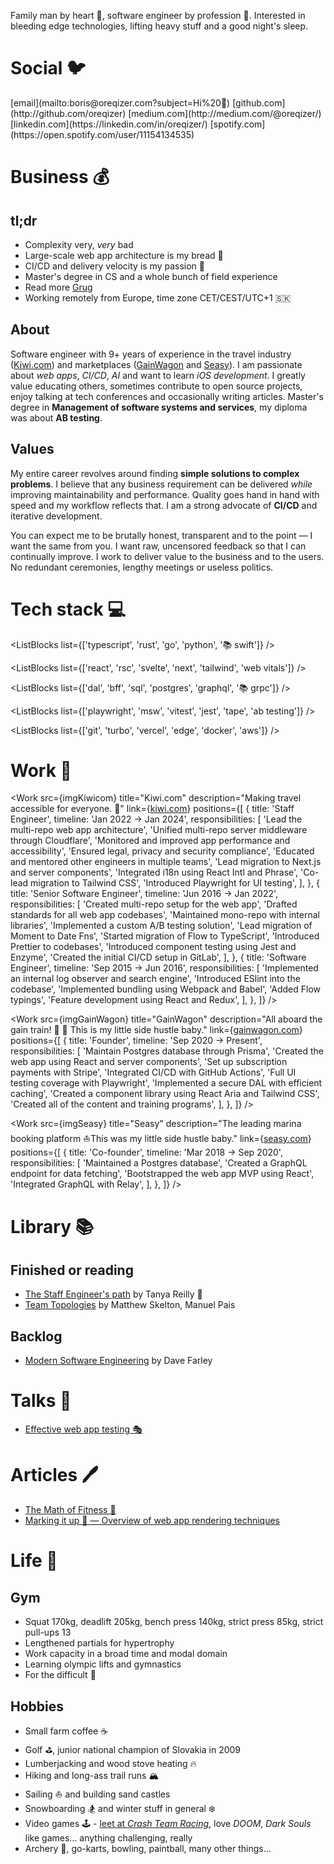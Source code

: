 

<Cover />

Family man by heart :house_with_garden:, software engineer by profession :honeybee:. Interested in
bleeding edge technologies, lifting heavy stuff and a good night's sleep.

# Social :bird:

<span className="[&>p]:leading-loose">
  [email](mailto:boris@oreqizer.com?subject=Hi%20👋)
  [github.com](http://github.com/oreqizer)
  [medium.com](http://medium.com/@oreqizer/)
  [linkedin.com](https://linkedin.com/in/oreqizer/)
  [spotify.com](https://open.spotify.com/user/11154134535)
</span>

# Business :moneybag:

<Hiring />

## tl;dr

- Complexity very, _very_ bad
- Large-scale web app architecture is my bread :bread:
- CI/CD and delivery velocity is my passion :rocket:
- Master's degree in CS and a whole bunch of field experience
- Read more [Grug](https://grugbrain.dev)
- Working remotely from Europe, time zone CET/CEST/UTC+1 :slovakia:

## About

Software engineer with 9+ years of experience in the travel industry
([Kiwi.com](https://www.kiwi.com)) and marketplaces ([GainWagon](https://gainwagon.com) and
[Seasy](https://seasy.at)). I am passionate about _web apps_, _CI/CD_, _AI_ and want to learn
_iOS development_. I greatly value educating others, sometimes contribute to open source
projects, enjoy talking at tech conferences and occasionally writing articles. Master's degree in
**Management of software systems and services**, my diploma was about **AB testing**.

## Values

My entire career revolves around finding **simple solutions to complex problems**. I believe that
any business requirement can be delivered _while_ improving maintainability and performance. Quality
goes hand in hand with speed and my workflow reflects that. I am a strong advocate of **CI/CD** and
iterative development.

You can expect me to be brutally honest, transparent and to the point — I want the same from you. I
want raw, uncensored feedback so that I can continually improve. I work to deliver value to the
business and to the users. No redundant ceremonies, lengthy meetings or useless politics.

# Tech stack :computer:

<ListBlocks list={['typescript', 'rust', 'go', 'python', '📚 swift']} />

<ListBlocks
  list={['react', 'rsc', 'svelte', 'next', 'tailwind', 'web vitals']}
/>

<ListBlocks list={['dal', 'bff', 'sql', 'postgres', 'graphql', '📚 grpc']} />

<ListBlocks
  list={['playwright', 'msw', 'vitest', 'jest', 'tape', 'ab testing']}
/>

<ListBlocks list={['git', 'turbo', 'vercel', 'edge', 'docker', 'aws']} />

# Work :construction:

<Work
  src={imgKiwicom}
  title="Kiwi.com"
  description="Making travel accessible for everyone. 🛫"
  link={<a href="https://www.kiwi.com">kiwi.com</a>}
  positions={[
    {
      title: 'Staff Engineer',
      timeline: 'Jan 2022 → Jan 2024',
      responsibilities: [
        'Lead the multi-repo web app architecture',
        'Unified multi-repo server middleware through Cloudflare',
        'Monitored and improved app performance and accessibility',
        'Ensured legal, privacy and security compliance',
        'Educated and mentored other engineers in multiple teams',
        'Lead migration to Next.js and server components',
        'Integrated i18n using React Intl and Phrase',
        'Co-lead migration to Tailwind CSS',
        'Introduced Playwright for UI testing',
      ],
    },
    {
      title: 'Senior Software Engineer',
      timeline: 'Jun 2016 → Jan 2022',
      responsibilities: [
        'Created multi-repo setup for the web app',
        'Drafted standards for all web app codebases',
        'Maintained mono-repo with internal libraries',
        'Implemented a custom A/B testing solution',
        'Lead migration of Moment to Date Fns',
        'Started migration of Flow to TypeScript',
        'Introduced Prettier to codebases',
        'Introduced component testing using Jest and Enzyme',
        'Created the initial CI/CD setup in GitLab',
      ],
    },
    {
      title: 'Software Engineer',
      timeline: 'Sep 2015 → Jun 2016',
      responsibilities: [
        'Implemented an internal log observer and search engine',
        'Introduced ESlint into the codebase',
        'Implemented bundling using Webpack and Babel',
        'Added Flow typings',
        'Feature development using React and Redux',
      ],
    },
  ]}
/>

<Work
  src={imgGainWagon}
  title="GainWagon"
  description="All aboard the gain train! 💪 🚂 This is my little side hustle baby."
  link={<a href="https://gainwagon.com">gainwagon.com</a>}
  positions={[
    {
      title: 'Founder',
      timeline: 'Sep 2020 → Present',
      responsibilities: [
        'Maintain Postgres database through Prisma',
        'Created the web app using React and server components',
        'Set up subscription payments with Stripe',
        'Integrated CI/CD with GitHub Actions',
        'Full UI testing coverage with Playwright',
        'Implemented a secure DAL with efficient caching',
        'Created a component library using React Aria and Tailwind CSS',
        'Created all of the content and training programs',
      ],
    },
  ]}
/>

<Work
  src={imgSeasy}
  title="Seasy"
  description="The leading marina booking platform ⛵This was my little side hustle baby."
  link={<a href="https://gainwagon.com">seasy.com</a>}
  positions={[
    {
      title: 'Co-founder',
      timeline: 'Mar 2018 → Sep 2020',
      responsibilities: [
        'Maintained a Postgres database',
        'Created a GraphQL endpoint for data fetching',
        'Bootstrapped the web app MVP using React',
        'Integrated GraphQL with Relay',
      ],
    },
  ]}
/>

# Library :books:

## Finished or reading

- [The Staff Engineer's path](https://www.goodreads.com/en/book/show/61058107) by Tanya Reilly
  :construction:
- [Team Topologies](https://www.goodreads.com/en/book/show/44135420) by Matthew Skelton, Manuel Pais

## Backlog

- [Modern Software Engineering](https://www.goodreads.com/en/book/show/57345270) by Dave Farley

# Talks :microphone:

- [Effective web app testing 🎭](https://www.youtube.com/watch?v=U3V7UMJ-1hg)

# Articles :pen:

- [The Math of Fitness 💪](https://medium.com/@oreqizer/the-math-of-fitness-dbcf11971617)
- [Marking it up 💅 — Overview of web app rendering techniques](https://code.kiwi.com/web-app-rendering-101-6ad2e01b0bb4)

# Life :muscle:

## Gym

- Squat 170kg, deadlift 205kg, bench press 140kg, strict press 85kg, strict pull-ups 13
- Lengthened partials for hypertrophy
- Work capacity in a broad time and modal domain
- Learning olympic lifts and gymnastics
- For the difficult :milk_glass:

## Hobbies

- Small farm coffee :coffee:
- Golf :golf:, junior national champion of Slovakia in 2009
- Lumberjacking and wood stove heating :fire:
- Hiking and long-ass trail runs :mountain_snow:
- Sailing :sailboat: and building sand castles
- Snowboarding :snowboarder: and winter stuff in general :snowflake:
- Video games :joystick: - [leet at _Crash Team Racing_](https://youtu.be/eBgaz3jCuFc), love _DOOM_,
  _Dark Souls_ like games... anything challenging, really
- Archery :bow_and_arrow:, go-karts, bowling, paintball, many other things...
